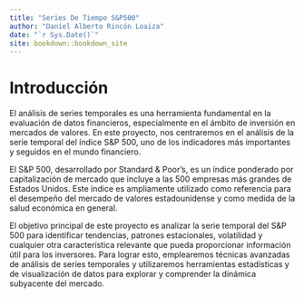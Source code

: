 ```yaml
--- 
title: "Series De Tiempo S&P500"
author: "Daniel Alberto Rincón Loaiza"
date: "`r Sys.Date()`"
site: bookdown::bookdown_site
---
```


# Introducción

El análisis de series temporales es una herramienta fundamental en la evaluación de datos financieros, especialmente en el ámbito de inversión en mercados de valores. En este proyecto, nos centraremos en el análisis de la serie temporal del índice S&P 500, uno de los indicadores más importantes y seguidos en el mundo financiero.

El S&P 500, desarrollado por Standard & Poor's, es un índice ponderado por capitalización de mercado que incluye a las 500 empresas más grandes de Estados Unidos. Este índice es ampliamente utilizado como referencia para el desempeño del mercado de valores estadounidense y como medida de la salud económica en general.

El objetivo principal de este proyecto es analizar la serie temporal del S&P 500 para identificar tendencias, patrones estacionales, volatilidad y cualquier otra característica relevante que pueda proporcionar información útil para los inversores. Para lograr esto, emplearemos técnicas avanzadas de análisis de series temporales y utilizaremos herramientas estadísticas y de visualización de datos para explorar y comprender la dinámica subyacente del mercado.
